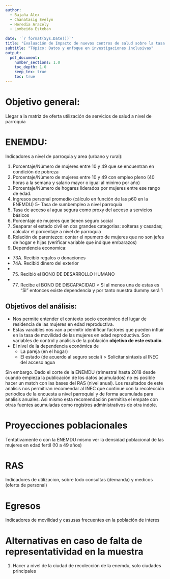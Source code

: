 ```yaml
---
author: 
  - Bajaña Alex
  - Chanatasig Evelyn
  - Heredia Aracely
  - Lombeida Esteban 
  
date: '`r format(Sys.Date())`'
title: "Evaluación de Impacto de nuevos centros de salud sobre la tasa de movilidad para mujeres en edad reproductiva."
subtitle: "Tópico: Datos y enfoque en investigaciones inclusivas"
output:
  pdf_document:
    number_sections: 1.0
    toc_depth: 1.0
    keep_tex: true
    toc: true
---
```


# Objetivo general: 

Llegar a la matriz de oferta utilización de servicios de salud a nivel de parroquia

# ENEMDU:

Indicadores a nivel de parroquia y area (urbano y rural):

1. Porcentaje/Número de mujeres entre 10 y 49 que se encuentran en condición  de pobreza
2. Porcentaje/Número de mujeres entre 10 y 49 con empleo pleno (40 horas a la semana y salario mayor o igual al minimo por año)
3. Porcentaje/Número de hogares liderados por mujeres entre ese rango de edad.
4. Ingresos personal promedio (cálculo en función de las p60 en la ENEMDU) 
5- Tasa de sumbempleo a nivel parroquia
6. Tasa de acceso al agua segura como proxy del acceso a servicios básicos
7. Porcentaje de mujeres que tienen seguro social
8. Seaparar el estado civil en dos grandes categorias: solteras y casadas; calcular el porcentaje a nivel de parroquia
9. Relación de parentezco: contar el npumero de mujeres que no son jefes de hogar e hijas (verificar variable que indique embarazos)
10. Dependencia economica:
  - 73A. Recibió regalos o donaciones
  - 74A. Recibió dinero del exterior
  - 75. Recibió el BONO DE DESARROLLO HUMANO
  - 77. Recibe el BONO DE DISCAPACIDAD
> Si al menos una de estas es "Si" entonces existe dependencia y por tanto nuestra dummy será 1


## Objetivos del análisis:

- Nos permite entender el contexto socio económico del lugar de residencia de las mujeres en edad reproductiva. 
- Estas varaibles nos van a permitir identificar factores que pueden influir en la tasa de movilidad de las mujeres en edad reproductiva. Son variables de control y análisis de la población **objetivo de este estudio**. 
- El nivel de la dependencia económica de
  - La pareja (en el hogar)
  - El estado (de acuerdo al seguro social)
> Solicitar sintaxis al INEC del acceso agua

Sin embargo. Dado el corte de la ENEMDU (trimestral hasta 2018 desde cuando empieza la publicación de los datos acumulados) no es posible hacer un match con las bases del RAS (nivel anual). Los resultados de este análisis nos permitiran recomendar al INEC que continue con la recolección periodica de la encuesta a nivel parroquial y de forma acumulada para analisis anuales. Asi mismo esta recomendación permitira el empate con otras fuentes acumuladas como registros administrativos de otra indole.  

# Proyecciones poblacionales

Tentativamente o con la ENEMDU mismo ver la densidad poblacional de las mujeres en edad fertil (!0 a 49 años)

# RAS 

Indicadores de utilizacion, sobre todo consultas (demanda) y medicos (oferta de personal)


# Egresos

Indicadores de movilidad y casusas frecuentes en la población de interes


# Alternativas en caso de falta de representatividad en la muestra
 
 1.  Hacer a nivel de la ciudad de recolección de la enemdu, solo ciudades principales

